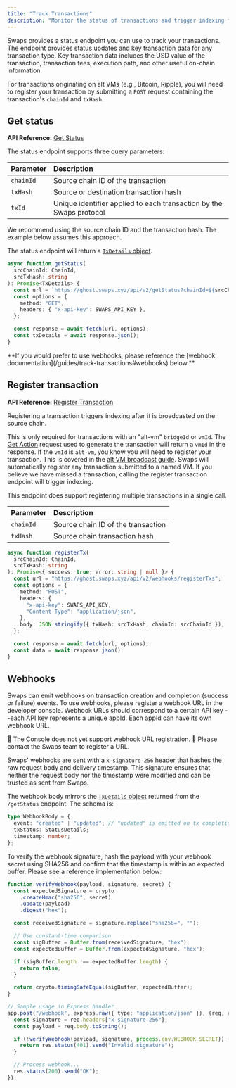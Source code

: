 ```yaml
---
title: "Track Transactions"
description: "Monitor the status of transactions and trigger indexing for alt VM transactions."
---
```



Swaps provides a status endpoint you can use to track your transactions. The endpoint provides status updates and key transaction data for any transaction type. Key transaction data includes the USD value of the transaction, transaction fees, execution path, and other useful on-chain information.

For transactions originating on alt VMs (e.g., Bitcoin, Ripple), you will need to register your transaction by submitting a `POST` request containing the transaction's `chainId` and `txHash`.

## Get status

**API Reference:** [Get Status](/api-reference/get-status)

The status endpoint supports three query parameters:

| Parameter | Description                                                         |
| :-------- | :------------------------------------------------------------------ |
| `chainId` | Source chain ID of the transaction                                  |
| `txHash`  | Source or destination transaction hash                              |
| `txId`    | Unique identifier applied to each transaction by the Swaps protocol |

We recommend using the source chain ID and the transaction hash. The example below assumes this approach.

The status endpoint will return a [`TxDetails` object](/api-reference/get-status#response-status-message).

```typescript
async function getStatus(
  srcChainId: ChainId,
  srcTxHash: string
): Promise<TxDetails> {
  const url = `https://ghost.swaps.xyz/api/v2/getStatus?chainId=${srcChainId}&txHash=${srcTxHash}`;
  const options = {
    method: "GET",
    headers: { "x-api-key": SWAPS_API_KEY },
  };

  const response = await fetch(url, options);
  const txDetails = await response.json();
}
```

<Callout type="info">
  **If you would prefer to use webhooks, please reference the [webhook
  documentation](/guides/track-transactions#webhooks) below.**
</Callout>

## Register transaction

**API Reference:** [Register Transaction](/api-reference/register-transaction)

Registering a transaction triggers indexing after it is broadcasted on the source chain.

This is only required for transactions with an "alt-vm" `bridgeId` or `vmId`. The [Get Action](/api-reference/get-action) request used to generate the transaction will return a `vmId` in the response. If the `vmId` is `alt-vm`, you know you will need to register your transaction. This is covered in the [alt VM broadcast guide](/guides/swap#broadcast-on-altvm). Swaps will automatically register any transaction submitted to a named VM. If you believe we have missed a transaction, calling the register transaction endpoint will trigger indexing.

This endpoint does support registering multiple transactions in a single call.

| Parameter | Description                        |
| :-------- | :--------------------------------- |
| `chainId` | Source chain ID of the transaction |
| `txHash`  | Source chain transaction hash      |

```typescript
async function registerTx(
  srcChainId: ChainId,
  srcTxHash: string
): Promise<{ success: true; error: string | null }> {
  const url = "https://ghost.swaps.xyz/api/v2/webhooks/registerTxs";
  const options = {
    method: "POST",
    headers: {
      "x-api-key": SWAPS_API_KEY,
      "Content-Type": "application/json",
    },
    body: JSON.stringify({ txHash: srcTxHash, chainId: srcChainId }),
  };

  const response = await fetch(url, options);
  const data = await response.json();
}
```

## Webhooks

Swaps can emit webhooks on transaction creation and completion (success or failure) events. To use webhooks, please register a webhook URL in the developer console. Webhook URLs should correspond to a certain API key --each API key represents a unique appId. Each appId can have its own webhook URL.

<Callout type="warning">
  🚧 The Console does not yet support webhook URL registration. 🚧 Please
  contact the Swaps team to register a URL.
</Callout>

Swaps' webhooks are sent with a `x-signature-256` header that hashes the raw request body and delivery timestamp. This signature ensures that neither the request body nor the timestamp were modified and can be trusted as sent from Swaps.

The webhook body mirrors the [`TxDetails` object](/api-reference/get-status#response-status-message) returned from the `/getStatus` endpoint. The schema is:

```typescript
type WebhookBody = {
  event: "created" | "updated"; // "updated" is emitted on tx completion
  txStatus: StatusDetails;
  timestamp: number;
};
```

To verify the webhook signature, hash the payload with your webhook secret using SHA256 and confirm that the timestamp is within an expected buffer. Please see a reference implementation below:

```typescript
function verifyWebhook(payload, signature, secret) {
  const expectedSignature = crypto
    .createHmac("sha256", secret)
    .update(payload)
    .digest("hex");

  const receivedSignature = signature.replace("sha256=", "");

  // Use constant-time comparison
  const sigBuffer = Buffer.from(receivedSignature, "hex");
  const expectedBuffer = Buffer.from(expectedSignature, "hex");

  if (sigBuffer.length !== expectedBuffer.length) {
    return false;
  }

  return crypto.timingSafeEqual(sigBuffer, expectedBuffer);
}

// Sample usage in Express handler
app.post("/webhook", express.raw({ type: "application/json" }), (req, res) => {
  const signature = req.headers["x-signature-256"];
  const payload = req.body.toString();

  if (!verifyWebhook(payload, signature, process.env.WEBHOOK_SECRET)) {
    return res.status(401).send("Invalid signature");
  }

  // Process webhook...
  res.status(200).send("OK");
});
```
